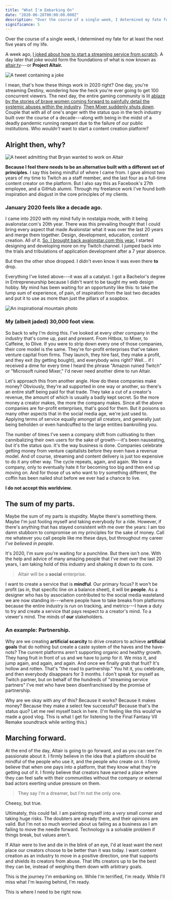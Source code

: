 ```yaml
---
title: "What I'm Embarking On"
date: "2020-06-28T00:00:00.000Z"
description: "Over the course of a single week, I determined my fate for at least the next five years of my life."
significance: 5
---
```


Over the course of a single week, I determined my fate for at least the next five years of my life.

A week ago, [I joked about how to start a streaming service from scratch](https://twitter.com/avalonstar/status/1275143205227388928). A day later that joke would form the foundations of what is now known as [altair.tv](https://altair.tv)---or **Project Altair.**

![A tweet containing a joke](../../assets/blog/2020-06-28/tweet-1.webp)

I mean, that's how these things work in 2020 right? One day, you're streaming Destiny, wondering how the heck you're ever going to get 100 concurrent viewers. The next day, the entire gaming community is lit [ablaze by the stories of brave women coming forward to painfully detail the systemic abuses within the industry](https://twitter.com/JessyQuil/status/1275638188187496450). [Then Mixer suddenly shuts down](https://twitter.com/WatchMixer/status/1275134189738713088). Couple that with all of one's anger with the status quo in the tech industry built over the course of a decade---along with being in the midst of a deadly pandemic running rampant due to the failure of our public institutions. Who *wouldn't* want to start a content creation platform?

## Alright then, why?

![A tweet admitting that Bryan wanted to work on Altair](../../assets/blog/2020-06-28/tweet-2.webp)

**Because I feel there needs to be an alternative built with a different set of principles.** I say this being mindful of where I came from. I gave almost two years of my time to Twitch as a staff member, and the last four as a full-time content creator on the platform. But I also say this as Facebook's 27th employee, and a GitHub alumni. Through my freelance work I've found both inspiration and disgust in the core principles of my clients.

### January 2020 feels like a decade ago.

I came into 2020 with my mind fully in nostalgia mode, with it being avalonstar.com's 20th year. There was this prevailing thought that I could bring every aspect that made Avalonstar what it was over the last 20 years and merge them together. Design, development, education, content creation. All of it. [So, I brought back avalonstar.com this year.](https://avalonstar.com/blog/2020/rebooted) I started designing and developing more on my Twitch channel. I jumped back into the trials and tribulations of application development after a 7 year absence.

But then the other shoe dropped. I didn't even know it was even there **to** drop.

Everything I've listed above---it was all a catalyst. I got a Bachelor's degree in Entrepreneurship because I didn't want to be taught my web design hobby. My mind has been waiting for an opportunity like this: to take the lump sum of experience, of pain, of inspiration from the last two decades and put it to use as more than just the pillars of a soapbox.

![An inspirational mountain photo](../../assets/blog/2020-06-28/mountain.webp)

### My (albeit jaded) 30,000 foot view.

So back to why I'm doing this. I've looked at every other company in the industry that's come up, past and present. From Hitbox, to Mixer, to Caffeine, to Dlive. If you were to strip down every one of those companies, their core model is the same. They're for-profit enterprises that've taken venture capital from firms. They launch, they hire fast, they make a profit, and they exit (by getting bought), and everybody wins right? Well... if I received a dime for every time I heard the phrase "Amazon ruined Twitch" or "Microsoft ruined Mixer," I'd never need another dime to run Altair.

Let's approach this from another angle. How do these companies make money? Obviously, they're ad supported in one way or another, so there's an entire staff being paid for that trade. They take a cut of a creator's revenue, the amount of which is usually a badly kept secret. So the more money a creator makes, the more the company makes. Since all the above companies are for-profit enterprises, that's good for them. But it poisons so many other aspects that in the social media age, we're just used to. Applying terms of service equally amongst all creators, and generally just being beholden or even handcuffed to the large entities bankrolling you.

The number of times I've seen a company shift from cultivating to then cannibalizing their own users for the sake of growth---it's been nauseating, but it's the status quo. It's the way business is done. Companies celebrate getting money from venture capitalists before they even have a revenue model. And of course, streaming and content delivery is just too expensive to do it any other way. The cycle repeats, again, and again. We love a company, only to eventually hate it for becoming too big and then end up moving on. And for those of us who want to try something different, the coffin has been nailed shut before we ever had a chance to live.

**I do not accept this worldview.**

## The sum of my parts.

Maybe the sum of my parts is stupidity. Maybe there's something there. Maybe I'm just fooling myself and taking everybody for a ride. However, if there's anything that has stayed consistent with me over the years: I am too damn stubborn to compromise on my principles for the sake of money. Call me whatever you call people like me these days, but throughout my career *I've believed in people*.

It's 2020, I'm sure you're waiting for a punchline. But there isn't one. With the help and advice of many amazing people that I've met over the last 20 years, I am taking hold of this industry and shaking it down to its core.

> Altair will be a **social** enterprise.

I want to create a service that is **mindful**. Our primary focus? It won't be profit (as in, that specific line on a balance sheet), it will be **people**. As a designer who has by association contributed to the social media wasteland we are now standing in---where people have to take breaks from platforms because the entire industry is run on tracking, and metrics---I have a duty to try and create a service that pays respect to a creator's mind. To a viewer's mind. The minds of **our** stakeholders.

### An example: Partnership.

Why are we creating **artificial scarcity** to drive creators to achieve **artificial goals** that do nothing but create a caste system of the haves and the have-nots? The current platforms aren't supporting organic and healthy growth. They hang fruit in front of us and we have to jump for it. We miss it, and jump again, and again, and again. And once we finally grab that fruit? It's hollow and rotten. That's "the road to partnership." You hit it, you celebrate, and then everybody disappears for 3 months. I don't speak for myself as Twitch partner, but on behalf of the hundreds of "streaming service partners" I've met who have been disenfranchised by the promise of partnership.

Why are we okay with any of this? Because it works? Because it makes money? Because they make a select few successful? Because that's the status quo? Let me reel myself back in here. (I'm feeling like this would've made a good vlog. This is what I get for listening to the Final Fantasy VII Remake soundtrack while writing this.)

## Marching forward.

At the end of the day, Altair is going to go forward, and as you can see I'm passionate about it. I firmly believe in the idea that a platform should be mindful of the people who use it, and the people who create on it. I firmly believe that when one pays into a platform, that they know what they're getting out of it. I firmly believe that creators have earned a place where they can feel safe with their communities without the company or external bad actors exerting undue pressure on them.

> They say I'm a dreamer, but I'm not the only one.

Cheesy, but true.

Ultimately, this could fail. I am painting myself into a *very* small corner and taking huge risks. The doubters are already there, and their opinions are valid. But I'm not so much worried about us failing as a business as I am failing to move the needle forward. Technology is a solvable problem if things break, but values aren't.

If Altair were to live and die in the blink of an eye, I'd at least want the next place our creators choose to be better than it was today. I want content creation as an industry to move in a positive direction, one that supports and shields its creators from abuse. That lifts creators up to be the best they can be, instead of weighing them down with arbitrary goals.

This is the journey I'm embarking on. While I'm terrified, I'm ready. While I'll miss what I'm leaving behind, I'm ready.

This is where I need to be right now.
